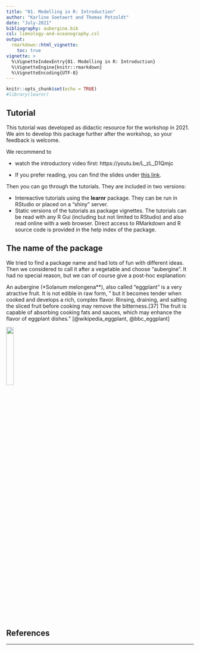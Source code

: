```yaml
---
title: "01. Modelling in R: Introduction"
author: "Karline Soetaert and Thomas Petzoldt"
date: "July-2021"
bibliography: aubergine.bib
csl: limnology-and-oceanography.csl
output: 
  rmarkdown::html_vignette:
    toc: true
vignette: >
  %\VignetteIndexEntry{01. Modelling in R: Introduction}
  %\VignetteEngine{knitr::rmarkdown}
  %\VignetteEncoding{UTF-8} 
---
```


```r
knitr::opts_chunk$set(echo = TRUE)
#library(learnr)
```

## Tutorial

This tutorial was developed as didactic resource for the
\href{https://aquaticdatasciopensci.github.io/}{AEMON-J} workshop 
in 2021. We aim to develop this package further after the workshop, so your 
feedback is welcome.

We recommend to 

* watch the introductory video first: https://youtu.be/L_zL_D1Qmjc

* If you prefer reading, you can find the slides under [this
link](https://dynamic-r.github.io/hacking-limnology/).

Then you can go through the tutorials. They are included in two versions:

* Intereactive tutorials using the **learnr** package. They can be run in RStudio
  or placed on a "shiny" server.
* Static versions of the tutorials as package vignettes. The tutorials can
  be read with any R Gui (including but not limited to RStudio) and also read
  online with a web browser. Direct access to RMarkdown and R source code is 
  provided in the help index of the package.
  
## The name of the package

We tried to find a package name and had lots of fun with different ideas. Then
we considered to call it after a vegetable and choose "aubergine". It had no
special reason, but we can of course give a post-hoc explanation:

An aubergine (*Solanum melongena**), also called "eggplant" is a very atractive 
fruit. It is not edible in raw form, 
" but it becomes tender when cooked and develops a rich, complex flavor. Rinsing, draining, and salting the sliced fruit before cooking may remove the bitterness.[37] The fruit is capable of absorbing cooking fats and sauces, which may enhance the flavor of eggplant dishes." [@wikipedia_eggplant, @bbc_eggplant]

![](logo.jpg){width=20%}

## References

<div id="refs"></div>

----

